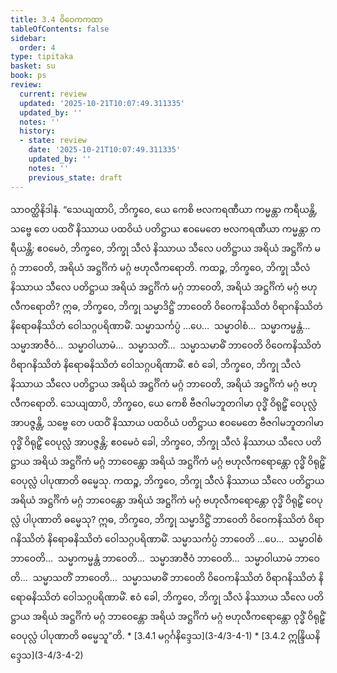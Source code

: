 ```yaml
---
title: 3.4 ဝိဝေကကထာ
tableOfContents: false
sidebar:
  order: 4
type: tipitaka
basket: su
book: ps
review:
  current: review
  updated: '2025-10-21T10:07:49.311335'
  updated_by: ''
  notes: ''
  history:
  - state: review
    date: '2025-10-21T10:07:49.311335'
    updated_by: ''
    notes: ''
    previous_state: draft
---
```



<DynamicBreadcrumb />


<ReviewStatus review={frontmatter.review} showDetails={true} />

<HypothesisAnnotation frontmatter={frontmatter} />

<Division number="22" book="ps" e="ch" v="26" p="313">

<Paragraph number="1834" book="ps">
သာဝတ္ထိနိဒါနံ. “သေယျထာပိ, ဘိက္ခဝေ, ယေ ကေစိ ဗလကရဏီယာ ကမ္မန္တာ ကရီယန္တိ, သဗ္ဗေ တေ ပထဝိံ နိဿာယ ပထဝိယံ ပတိဋ္ဌာယ ဧဝမေတေ ဗလကရဏီယာ ကမ္မန္တာ ကရီယန္တိ; ဧဝမေဝံ, ဘိက္ခဝေ, ဘိက္ခု သီလံ နိဿာယ သီလေ ပတိဋ္ဌာယ အရိယံ အဋ္ဌင်္ဂိကံ မဂ္ဂံ ဘာဝေတိ, အရိယံ အဋ္ဌင်္ဂိကံ မဂ္ဂံ ဗဟုလီကရောတိ.


</Paragraph>

<Paragraph number="1835" book="ps">
ကထဉ္စ, ဘိက္ခဝေ, ဘိက္ခု သီလံ နိဿာယ သီလေ ပတိဋ္ဌာယ အရိယံ အဋ္ဌင်္ဂိကံ မဂ္ဂံ ဘာဝေတိ, အရိယံ အဋ္ဌင်္ဂိကံ မဂ္ဂံ ဗဟုလီကရောတိ? ဣဓ, ဘိက္ခဝေ, ဘိက္ခု သမ္မာဒိဋ္ဌိံ ဘာဝေတိ ဝိဝေကနိဿိတံ ဝိရာဂနိဿိတံ နိရောဓနိဿိတံ ဝေါသဂ္ဂပရိဏာမိံ. သမ္မာသင်္ကပ္ပံ …ပေ…  သမ္မာဝါစံ…  သမ္မာကမ္မန္တံ…  သမ္မာအာဇီဝံ…  သမ္မာဝါယာမံ…  သမ္မာသတိံ…  သမ္မာသမာဓိံ ဘာဝေတိ ဝိဝေကနိဿိတံ ဝိရာဂနိဿိတံ နိရောဓနိဿိတံ ဝေါသဂ္ဂပရိဏာမိံ. ဧဝံ ခေါ, ဘိက္ခဝေ, ဘိက္ခု သီလံ နိဿာယ သီလေ ပတိဋ္ဌာယ အရိယံ အဋ္ဌင်္ဂိကံ မဂ္ဂံ ဘာဝေတိ, အရိယံ အဋ္ဌင်္ဂိကံ မဂ္ဂံ ဗဟုလီကရောတိ.


</Paragraph>

</Division>
<Division number="23" book="ps" e="ch" v="26" p="315">

<Paragraph number="1836" book="ps">
သေယျထာပိ, ဘိက္ခဝေ, ယေ ကေစိ ဗီဇဂါမဘူတဂါမာ ဝုဒ္ဓိံ ဝိရုဠှိံ ဝေပုလ္လံ အာပဇ္ဇန္တိ, သဗ္ဗေ တေ ပထဝိံ နိဿာယ ပထဝိယံ ပတိဋ္ဌာယ ဧဝမေတေ ဗီဇဂါမဘူတဂါမာ ဝုဒ္ဓိံ ဝိရုဠှိံ ဝေပုလ္လံ အာပဇ္ဇန္တိ; ဧဝမေဝံ ခေါ, ဘိက္ခဝေ, ဘိက္ခု သီလံ နိဿာယ သီလေ ပတိဋ္ဌာယ အရိယံ အဋ္ဌင်္ဂိကံ မဂ္ဂံ ဘာဝေန္တော အရိယံ အဋ္ဌင်္ဂိကံ မဂ္ဂံ ဗဟုလီကရောန္တော ဝုဒ္ဓိံ ဝိရုဠှိံ ဝေပုလ္လံ ပါပုဏာတိ ဓမ္မေသု.


</Paragraph>

<Paragraph number="1837" book="ps">
ကထဉ္စ, ဘိက္ခဝေ, ဘိက္ခု သီလံ နိဿာယ သီလေ ပတိဋ္ဌာယ အရိယံ အဋ္ဌင်္ဂိကံ မဂ္ဂံ ဘာဝေန္တော အရိယံ အဋ္ဌင်္ဂိကံ မဂ္ဂံ ဗဟုလီကရောန္တော ဝုဒ္ဓိံ ဝိရုဠှိံ ဝေပုလ္လံ ပါပုဏာတိ ဓမ္မေသု? ဣဓ, ဘိက္ခဝေ, ဘိက္ခု သမ္မာဒိဋ္ဌိံ ဘာဝေတိ ဝိဝေကနိဿိတံ ဝိရာဂနိဿိတံ နိရောဓနိဿိတံ ဝေါသဂ္ဂပရိဏာမိံ. သမ္မာသင်္ကပ္ပံ ဘာဝေတိ …ပေ…  သမ္မာဝါစံ ဘာဝေတိ…  သမ္မာကမ္မန္တံ ဘာဝေတိ…  သမ္မာအာဇီဝံ ဘာဝေတိ…  သမ္မာဝါယာမံ ဘာဝေတိ…  သမ္မာသတိံ ဘာဝေတိ…  သမ္မာသမာဓိံ ဘာဝေတိ ဝိဝေကနိဿိတံ ဝိရာဂနိဿိတံ နိရောဓနိဿိတံ ဝေါသဂ္ဂပရိဏာမိံ. ဧဝံ ခေါ, ဘိက္ခဝေ, ဘိက္ခု သီလံ နိဿာယ သီလေ ပတိဋ္ဌာယ အရိယံ အဋ္ဌင်္ဂိကံ မဂ္ဂံ ဘာဝေန္တော အရိယံ အဋ္ဌင်္ဂိကံ မဂ္ဂံ ဗဟုလီကရောန္တော ဝုဒ္ဓိံ ဝိရုဠှိံ ဝေပုလ္လံ ပါပုဏာတိ ဓမ္မေသူ”တိ.

</Paragraph>
</Division>

<TableOfContents book="ps" section="3.4">
* [3.4.1 မဂ္ဂင်္ဂနိဒ္ဒေသ](3-4/3-4-1)
* [3.4.2 ဣန္ဒြိယနိဒ္ဒေသ](3-4/3-4-2)
</TableOfContents>